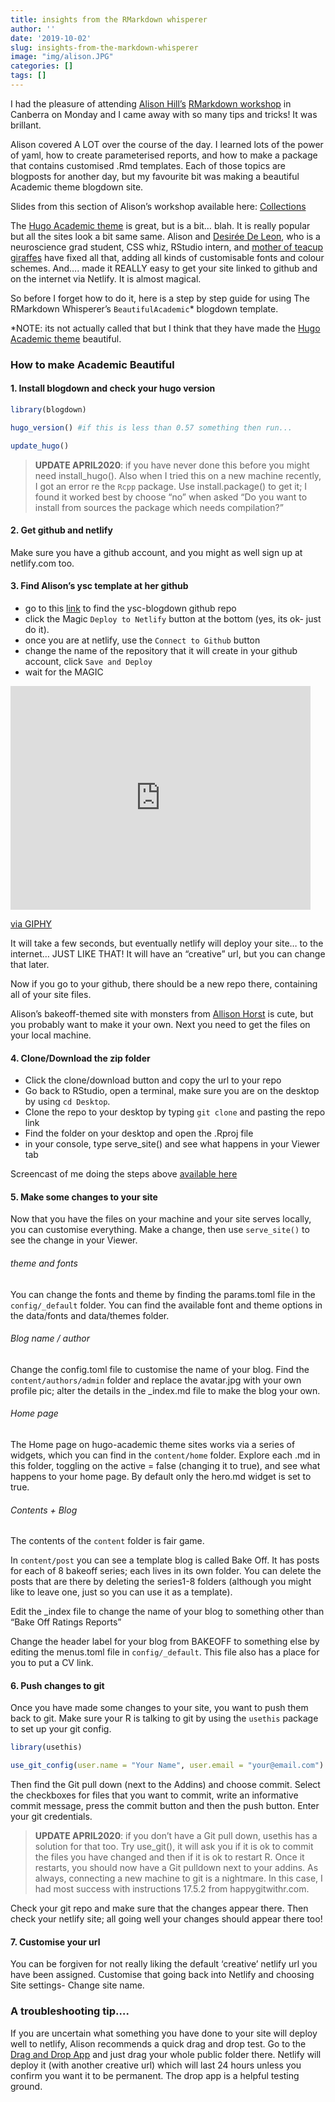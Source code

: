 ```yaml
---
title: insights from the RMarkdown whisperer
author: ''
date: '2019-10-02'
slug: insights-from-the-markdown-whisperer
image: "img/alison.JPG"
categories: []
tags: []
---
```


I had the pleasure of attending [Alison Hill's](@apreshill) [RMarkdown workshop](https://ysc-rmarkdown.netlify.com/) in Canberra on Monday and I came away with so many tips and tricks! It was brillant. 

Alison covered A LOT over the course of the day. I learned lots of the power of yaml, how to create parameterised reports, and how to make a package that contains customised .Rmd templates. Each of those topics are blogposts for another day, but my favourite bit was making a beautiful Academic theme blogdown site. 

Slides from this section of Alison's workshop available here: [Collections](https://ysc-rmarkdown.netlify.com/slides/04-collections.html#1) 

The [Hugo Academic theme](https://themes.gohugo.io/academic/) is great, but is a bit... blah. It is really popular but all the sites look a bit same same.  Alison and [Desirée De Leon](@dcossyle), who is a neuroscience grad student, CSS whiz, RStudio intern, and [mother of teacup giraffes](https://tinystats.github.io/teacups-giraffes-and-statistics/) have fixed all that, adding all kinds of customisable fonts and colour schemes.  And.... made it REALLY easy to get your site linked to github and on the internet via Netlify. It is almost magical. 

So before I forget how to do it, here is a step by step guide for using The RMarkdown Whisperer's `BeautifulAcademic`*  blogdown template. 

*NOTE: its not actually called that but I think that they have made the [Hugo Academic theme](https://themes.gohugo.io/academic/) beautiful. 



### How to make Academic Beautiful

#### 1. Install blogdown and check your hugo version

```r

library(blogdown)

hugo_version() #if this is less than 0.57 something then run...

update_hugo()

```

> **UPDATE APRIL2020**: 
if you have never done this before you might need install_hugo(). Also when I tried this on a new machine recently, I got an error re the `Rcpp` package. Use install.package() to get it; I found it worked best by choose "no" when asked "Do you want to install from sources the package which needs compilation?"

#### 2. Get github and netlify

Make sure you have a github account, and you might as well sign up at netlify.com too.

#### 3. Find Alison's ysc template at her github 

- go to this [link](https://github.com/ysc2019-workshop/04-blogdown) to find the ysc-blogdown github repo
- click the Magic `Deploy to Netlify` button at the bottom (yes, its ok- just do it). 
- once you are at netlify, use the `Connect to Github` button
- change the name of the repository that it will create in your github account, click `Save and Deploy`
- wait for the MAGIC

<iframe src="https://giphy.com/embed/l2YWs1NexTst9YmFG" width="480" height="358" frameBorder="0" class="giphy-embed" allowFullScreen></iframe><p><a href="https://giphy.com/gifs/Filmeditor--halloween-ashley-olsen-l2YWs1NexTst9YmFG">via GIPHY</a></p>


It will take a few seconds, but eventually netlify will deploy your site... to the internet... JUST LIKE THAT! It will have an "creative" url, but you can change that later. 

Now if you go to your github, there should be a new repo there, containing all of your site files. 

Alison's bakeoff-themed site with monsters from [Allison Horst](https://github.com/allisonhorst/stats-illustrations) is cute, but you probably want to make it your own. Next you need to get the files on your local machine. 

#### 4. Clone/Download the zip folder 
- Click the clone/download button and copy the url to your repo 
- Go back to RStudio, open a terminal, make sure you are on the desktop by using `cd Desktop`.
- Clone the repo to your desktop by typing `git clone` and pasting the repo link 
- Find the folder on your desktop and open the .Rproj file
- in your console, type serve_site() and see what happens in your Viewer tab

Screencast of me doing the steps above [available here](https://youtu.be/9UIkbAZuLtU)

#### 5. Make some changes to your site

Now that you have the files on your machine and your site serves locally, you can customise everything. Make a change, then use `serve_site()` to see the change in your Viewer. 

###### theme and fonts

You can change the fonts and theme by finding the params.toml file in the `config/_default` folder. You can find the available font and theme options in the data/fonts and data/themes folder.

###### Blog name / author

Change the config.toml file to customise the name of your blog. 
Find the `content/authors/admin` folder and replace the avatar.jpg with your own profile pic; alter the details in the _index.md file to make the blog your own. 

###### Home page

The Home page on hugo-academic theme sites works via a series of widgets, which you can find in the `content/home` folder. Explore each .md in this folder, toggling on the active = false (changing it to true), and see what happens to your home page. By default only the hero.md widget is set to true. 

###### Contents + Blog

The contents of the `content` folder is fair game. 

In `content/post` you can see a template blog is called Bake Off. It has posts for each of 8 bakeoff series; each lives in its own folder. You can delete the posts that are there by deleting the series1-8 folders (although you might like to leave one, just so you can use it as a template). 

Edit the _index file to change the name of your blog to something other than "Bake Off Ratings Reports"

Change the header label for your blog from BAKEOFF to something else by editing the menus.toml file in `config/_default`. This file also has a place for you to put a CV link. 



#### 6. Push changes to git

Once you have made some changes to your site, you want to push them back to git. Make sure your R is talking to git by using the `usethis` package to set up your git config.

```r
library(usethis)

use_git_config(user.name = "Your Name", user.email = "your@email.com")

```


Then find the Git pull down (next to the Addins) and choose commit. Select the checkboxes for files that you want to commit, write an informative commit message, press the commit button and then the push button. Enter your git credentials. 

> **UPDATE APRIL2020**: if you don't have a Git pull down, usethis has a solution for that too. Try use_git(), it will ask you if it is ok to commit the files you have changed and then if it is ok to restart R. Once it restarts, you should now have a Git pulldown next to your addins. As always, connecting a new machine to git is a nightmare. In this case, I had most success with instructions 17.5.2 from happygitwithr.com.


Check your git repo and make sure that the changes appear there. Then check your netlify site; all going well your changes should appear there too!

#### 7. Customise your url

You can be forgiven for not really liking the default 'creative' netlify url you have been assigned. Customise that going back into Netlify and choosing Site settings- Change site name. 


### A troubleshooting tip....

If you are uncertain what something you have done to your site will deploy well to netlify, Alison recommends a quick drag and drop test. Go to the [Drag and Drop App](https://app.netlify.com/drop) and just drag your whole public folder there. 
Netlify will deploy it (with another creative url) which will last 24 hours unless you confirm you want it to be permanent. The drop app is a helpful testing ground. 